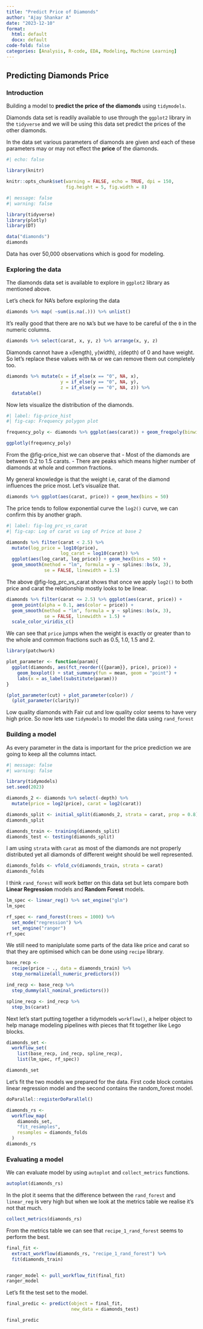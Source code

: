 ```yaml
---
title: "Predict Price of Diamonds"
author: "Ajay Shankar A"
date: "2023-12-10"
format: 
  html: default
  docx: default
code-fold: false
categories: [Analysis, R-code, EDA, Modeling, Machine Learning]
---
```


## Predicting Diamonds Price

### Introduction

Building a model to **predict the price of the diamonds** using `tidymodels`.

Diamonds data set is readily available to use through the `ggplot2` library in the `tidyverse` and we will be using this data set predict the prices of the other diamonds.

In the data set various parameters of diamonds are given and each of these parameters may or may not effect the **price** of the diamonds.

```r
#| echo: false

library(knitr)

knitr::opts_chunk$set(warning = FALSE, echo = TRUE, dpi = 150,
                      fig.height = 5, fig.width = 8)

```

```r
#| message: false
#| warning: false

library(tidyverse)
library(plotly)
library(DT)

data("diamonds")
diamonds

```

Data has over 50,000 observations which is good for modeling.

### Exploring the data

The diamonds data set is available to explore in `ggplot2` library as mentioned above.

Let's check for NA's before exploring the data

```r

diamonds %>% map( ~sum(is.na(.))) %>% unlist()

```

It's really good that there are no `NA`'s but we have to be careful of the `0` in the numeric columns.

```r

diamonds %>% select(carat, x, y, z) %>% arrange(x, y, z)

```

Diamonds cannot have a `x`(length), `y`(width), `z`(depth) of 0 and have weight. So let's replace these values with `NA` or we can remove them out completely too.

```r

diamonds %>% mutate(x = if_else(x == "0", NA, x),
                    y = if_else(y == "0", NA, y),
                    z = if_else(y == "0", NA, z)) %>% 
  datatable()

```

Now lets visualize the distribution of the diamonds.

```r
#| label: fig-price_hist
#| fig-cap: Frequency polygon plot

frequency_poly <- diamonds %>% ggplot(aes(carat)) + geom_freqpoly(binwidth = 0.05)

ggplotly(frequency_poly)

```

From the @fig-price_hist we can observe that - Most of the diamonds are between 0.2 to 1.5 carats. - There are peaks which means higher number of diamonds at whole and common fractions.

My general knowledge is that the weight i.e, carat of the diamond influences the price most. Let's visualize that.

```r

diamonds %>% ggplot(aes(carat, price)) + geom_hex(bins = 50)

```

The price tends to follow exponential curve the `log2()` curve, we can confirm this by another graph.

```r
#| label: fig-log_prc_vs_carat
#| fig-cap: Log of carat vs Log of Price at base 2

diamonds %>% filter(carat < 2.5) %>% 
  mutate(log_price = log10(price),
                    log_carat = log10(carat)) %>% 
  ggplot(aes(log_carat, log_price)) + geom_hex(bins = 50) +
  geom_smooth(method = "lm", formula = y ~ splines::bs(x, 3),
              se = FALSE, linewidth = 1.5)
```

The above @fig-log_prc_vs_carat shows that once we apply `log2()` to both price and carat the relationship mostly looks to be linear.

```r
diamonds %>% filter(carat <= 2.5) %>% ggplot(aes(carat, price)) +
  geom_point(alpha = 0.1, aes(color = price)) +
  geom_smooth(method = "lm", formula = y ~ splines::bs(x, 3),
              se = FALSE, linewidth = 1.5) +
  scale_color_viridis_c()
```

We can see that `price` jumps when the weight is exactly or greater than to the whole and common fractions such as 0.5, 1.0, 1.5 and 2.

```r
library(patchwork)

plot_parameter <- function(param){
  ggplot(diamonds, aes(fct_reorder({{param}}, price), price)) +
    geom_boxplot() + stat_summary(fun = mean, geom = "point") +
    labs(x = as_label(substitute(param)))
}

(plot_parameter(cut) + plot_parameter(color)) /
  (plot_parameter(clarity))

```

Low quality diamonds with Fair cut and low quality color seems to have very high price. So now lets use `tidymodels` to model the data using `rand_forest`

### Building a model

As every parameter in the data is important for the price prediction we are going to keep all the columns intact.

```r
#| message: false
#| warning: false

library(tidymodels)
set.seed(2023)

diamonds_2 <- diamonds %>% select(-depth) %>% 
  mutate(price = log2(price), carat = log2(carat))

diamonds_split <- initial_split(diamonds_2, strata = carat, prop = 0.8)
diamonds_split

diamonds_train <- training(diamonds_split)
diamonds_test <- testing(diamonds_split)


```

I am using `strata` with `carat` as most of the diamonds are not properly distributed yet all diamonds of different weight should be well represented.

```r

diamonds_folds <- vfold_cv(diamonds_train, strata = carat)
diamonds_folds
```

I think `rand_forest` will work better on this data set but lets compare both **Linear Regression** models and **Random Forest** models.

```r

lm_spec <- linear_reg() %>% set_engine("glm")
lm_spec

rf_spec <- rand_forest(trees = 1000) %>% 
  set_mode("regression") %>% 
  set_engine("ranger")
rf_spec

```

We still need to maniplulate some parts of the data like price and carat so that they are optimised which can be done using `recipe` library.

```r

base_recp <- 
  recipe(price ~ ., data = diamonds_train) %>% 
  step_normalize(all_numeric_predictors())

ind_recp <- base_recp %>% 
  step_dummy(all_nominal_predictors())

spline_recp <- ind_recp %>% 
  step_bs(carat)
```

Next let's start putting together a tidymodels `workflow()`, a helper object to help manage modeling pipelines with pieces that fit together like Lego blocks.

```r

diamonds_set <- 
  workflow_set(
    list(base_recp, ind_recp, spline_recp),
    list(lm_spec, rf_spec))

diamonds_set

```

Let's fit the two models we prepared for the data. First code block contains linear regression model and the second contains the random_forest model.

```r
doParallel::registerDoParallel()

diamonds_rs <- 
  workflow_map(
    diamonds_set,
    "fit_resamples",
    resamples = diamonds_folds
  )
diamonds_rs
```

### Evaluating a model

We can evaluate model by using `autoplot` and `collect_metrics` functions.

```r
autoplot(diamonds_rs)
```

In the plot it seems that the difference between the `rand_forest` and `linear_reg` is very high but when we look at the metrics table we realise it's not that much.

```r
collect_metrics(diamonds_rs)
```

From the metrics table we can see that `recipe_1_rand_forest` seems to perform the best.

```r
final_fit <-
  extract_workflow(diamonds_rs, "recipe_1_rand_forest") %>%
  fit(diamonds_train)


ranger_model <- pull_workflow_fit(final_fit)
ranger_model

```

Let's fit the test set to the model.

```r
final_predic <- predict(object = final_fit,
                        new_data = diamonds_test)

final_predic
```

